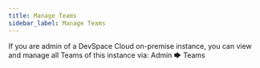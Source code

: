 ```yaml
---
title: Manage Teams
sidebar_label: Manage Teams
---
```



If you are admin of a DevSpace Cloud on-premise instance, you can view and manage all Teams of this instance via: <Highlight backgroundColor="#8fa6b2">Admin 🡆 Teams</Highlight>
